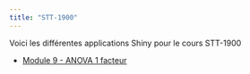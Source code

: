 ```yaml
---
title: "STT-1900"
---
```


Voici les différentes applications Shiny pour le cours STT-1900

- [Module 9 - ANOVA 1 facteur](../apps/ANOVA.qmd)
